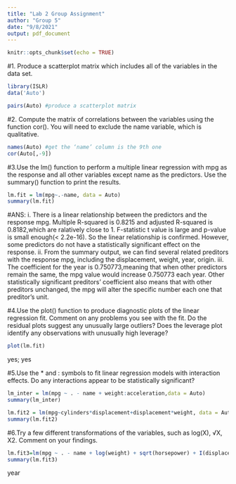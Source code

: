 ```yaml
---
title: "Lab 2 Group Assignment"
author: "Group 5"
date: "9/8/2021"
output: pdf_document
---
```


```r
knitr::opts_chunk$set(echo = TRUE)
```

#1. Produce a scatterplot matrix which includes all of the variables in the data set.
```r
library(ISLR)
data('Auto')

pairs(Auto) #produce a scatterplot matrix
```
#2. Compute the matrix of correlations between the variables using the function cor(). You will need to exclude the name variable, which is qualitative.
```r
names(Auto) #get the ‘name’ column is the 9th one
cor(Auto[,-9])
```
#3.Use the lm() function to perform a multiple linear regression with mpg as the response and all other variables except name as the predictors. Use the summary() function to print the results.
```r
lm.fit = lm(mpg~.-name, data = Auto)
summary(lm.fit)
```
#ANS:
i. There is a linear relationship between the predictors and the response mpg. Multiple R-squared is 0.8215 and adjusted R-squared is 0.8182,which are ralatively close to 1. F-statistic t value is large and p-value is small enough(< 2.2e-16). So the linear relationship is confirmed. However, some predictors do not have a statistically significant effect on the response.
ii. From the summary output, we can find several related preditors with the response mpg, including the displacement, weight, year, origin.
iii. The coefficient for the year is 0.750773,meaning that when other predictors remain the same, the mpg value would increase 0.750773 each year. Other statistically significant preditors' coefficient also means that with other preditors unchanged, the mpg will alter the specific number each one that preditor's unit.


#4.Use the plot() function to produce diagnostic plots of the linear regression fit. Comment on any problems you see with the fit. Do the residual plots suggest any unusually large outliers? Does the leverage plot identify any observations with unusually high leverage?
```r
plot(lm.fit)
```
yes; yes 

#5.Use the * and : symbols to fit linear regression models with interaction effects. Do any interactions appear to be statistically significant?
```r
lm_inter = lm(mpg ~ . - name + weight:acceleration,data = Auto)
summary(lm_inter)
```

```r
lm.fit2 = lm(mpg~cylinders*displacement+displacement*weight, data = Auto)
summary(lm.fit2)
```

#6.Try a few different transformations of the variables, such as log(X), √X, X2. Comment on your findings.
```r
lm.fit3=lm(mpg ~ . - name + log(weight) + sqrt(horsepower) + I(displacement^2) + I(cylinders^2),data=Auto)
summary(lm.fit3)
```
year


